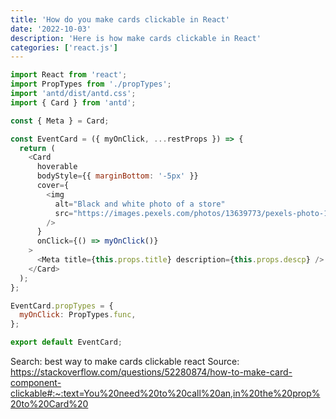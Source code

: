 ```yaml
---
title: 'How do you make cards clickable in React'
date: '2022-10-03'
description: 'Here is how make cards clickable in React'
categories: ['react.js']
---
```


```js
import React from 'react';
import PropTypes from './propTypes';
import 'antd/dist/antd.css';
import { Card } from 'antd';

const { Meta } = Card;

const EventCard = ({ myOnClick, ...restProps }) => {
  return (
    <Card
      hoverable
      bodyStyle={{ marginBottom: '-5px' }}
      cover={
        <img
          alt="Black and white photo of a store"
          src="https://images.pexels.com/photos/13639773/pexels-photo-13639773.jpeg?auto=compress&cs=tinysrgb&w=400&lazy=load"
        />
      }
      onClick={() => myOnClick()}
    >
      <Meta title={this.props.title} description={this.props.descp} />
    </Card>
  );
};

EventCard.propTypes = {
  myOnClick: PropTypes.func,
};

export default EventCard;
```

Search: best way to make cards clickable react
Source: https://stackoverflow.com/questions/52280874/how-to-make-card-component-clickable#:~:text=You%20need%20to%20call%20an,in%20the%20prop%20to%20Card%20

